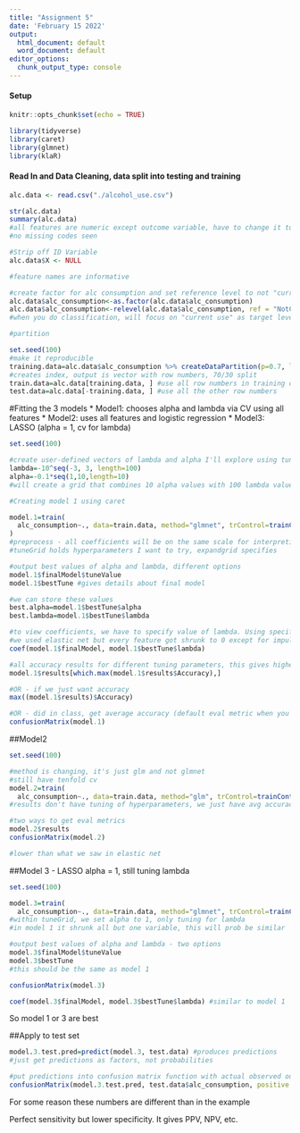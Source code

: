 ```yaml
---
title: "Assignment 5"
date: 'February 15 2022'
output:
  html_document: default
  word_document: default
editor_options:
  chunk_output_type: console
---
```

#### Setup
```r
knitr::opts_chunk$set(echo = TRUE)
```

```r
library(tidyverse) 
library(caret)
library(glmnet)
library(klaR)
```

#### Read In and Data Cleaning, data split into testing and training
```r
alc.data <- read.csv("./alcohol_use.csv")

str(alc.data)
summary(alc.data)
#all features are numeric except outcome variable, have to change it to a factor
#no missing codes seen

#Strip off ID Variable
alc.data$X <- NULL

#feature names are informative

#create factor for alc consumption and set reference level to not "current use"
alc.data$alc_consumption<-as.factor(alc.data$alc_consumption)
alc.data$alc_consumption<-relevel(alc.data$alc_consumption, ref = "NotCurrentUse")
#when you do classification, will focus on "current use" as target level

#partition

set.seed(100)
#make it reproducible
training.data=alc.data$alc_consumption %>% createDataPartition(p=0.7, list = F)
#creates index, output is vector with row numbers, 70/30 split
train.data=alc.data[training.data, ] #use all row numbers in training data
test.data=alc.data[-training.data, ] #use all the other row numbers
```


#Fitting the 3 models
* Model1: chooses alpha and lambda via CV using all features
* Model2: uses all features and logistic regression
* Model3: LASSO (alpha = 1, cv for lambda)

```r
set.seed(100)

#create user-defined vectors of lambda and alpha I'll explore using tuning
lambda=-10^seq(-3, 3, length=100)
alpha=-0.1*seq(1,10,length=10)
#will create a grid that combines 10 alpha values with 100 lambda values we're trying

#Creating model 1 using caret

model.1=train(
  alc_consumption~., data=train.data, method="glmnet", trControl=trainControl("cv", number = 10), preProcess=c("center", "scale"), tuneGrid=expand.grid(alpha=alpha, lambda=lambda)
)
#preprocess - all coefficients will be on the same scale for interpretibility of variable importance
#tuneGrid holds hyperparameters I want to try, expandgrid specifies

#output best values of alpha and lambda, different options
model.1$finalModel$tuneValue
model.1$bestTune #gives details about final model

#we can store these values
best.alpha=model.1$bestTune$alpha
best.lambda=model.1$bestTune$lambda

#to view coefficients, we have to specify value of lambda. Using specific value of lambda, code gives coefficients
#we used elastic net but every feature got shrunk to 0 except for impulsiveness score
coef(model.1$finalModel, model.1$bestTune$lambda)

#all accuracy results for different tuning parameters, this gives highest accuracy value, prints out row
model.1$results[which.max(model.1$results$Accuracy),]

#OR - if we just want accuracy 
max((model.1$results)$Accuracy)

#OR - did in class, get average accuracy (default eval metric when you have factor variable and we have classification)
confusionMatrix(model.1)

```


##Model2

```r
set.seed(100)

#method is changing, it's just glm and not glmnet
#still have tenfold cv
model.2=train(
  alc_consumption~., data=train.data, method="glm", trControl=trainControl("cv", number = 10), preProcess=c("center", "scale"))
#results don't have tuning of hyperparameters, we just have avg accuracy of 81%

#two ways to get eval metrics
model.2$results
confusionMatrix(model.2)

#lower than what we saw in elastic net

```

##Model 3 - LASSO
alpha = 1, still tuning lambda

```r
set.seed(100)

model.3=train(
  alc_consumption~., data=train.data, method="glmnet", trControl=trainControl("cv", number = 10), preProcess=c("center", "scale"), tuneGrid=expand.grid(alpha=1, lambda=lambda))
#within tuneGrid, we set alpha to 1, only tuning for lambda
#in model 1 it shrunk all but one variable, this will prob be similar

#output best values of alpha and lambda - two options
model.3$finalModel$tuneValue
model.3$bestTune
#this should be the same as model 1

confusionMatrix(model.3)

coef(model.3$finalModel, model.3$bestTune$lambda) #similar to model 1

```


So model 1 or 3 are best

##Apply to test set

```r
model.3.test.pred=predict(model.3, test.data) #produces predictions
#just get predictions as factors, not probabilities

#put predictions into confusion matrix function with actual observed outcomes, labeling positive as current use so it knows this is the target
confusionMatrix(model.3.test.pred, test.data$alc_consumption, positive = "CurrentUse")
```

For some reason these numbers are different than in the example

Perfect sensitivity but lower specificity. It gives PPV, NPV, etc. 



